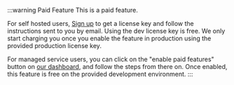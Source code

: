 
:::warning Paid Feature
This is a paid feature.

For self hosted users, [Sign up](https://supertokens.com/auth) to get a license key and follow the instructions sent to you by email. Using the dev license key is free. We only start charging you once you enable the feature in production using the provided production license key.

For managed service users, you can click on the "enable paid features" button on [our dashboard](https://supertokens.com/dashboard-saas), and follow the steps from there on. Once enabled, this feature is free on the provided development environment.
:::
